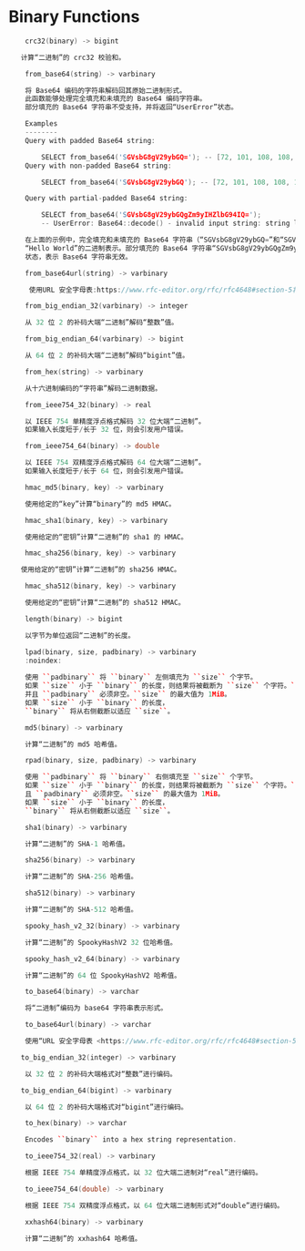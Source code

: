 # Binary Functions

```cpp
    crc32(binary) -> bigint

   计算“二进制”的 crc32 校验和。
```
```cpp
    from_base64(string) -> varbinary

    将 Base64 编码的字符串解码回其原始二进制形式。
    此函数能够处理完全填充和未填充的 Base64 编码字符串。
    部分填充的 Base64 字符串不受支持，并将返回“UserError”状态。

    Examples
    --------
    Query with padded Base64 string:

        SELECT from_base64('SGVsbG8gV29ybGQ='); -- [72, 101, 108, 108, 111, 32, 87, 111, 114, 108, 100]
    Query with non-padded Base64 string:

        SELECT from_base64('SGVsbG8gV29ybGQ'); -- [72, 101, 108, 108, 111, 32, 87, 111, 114, 108, 100]

    Query with partial-padded Base64 string:

        SELECT from_base64('SGVsbG8gV29ybGQgZm9yIHZlbG94IQ=');
        -- UserError: Base64::decode() - invalid input string: string length is not a multiple of 4.

    在上面的示例中，完全填充和未填充的 Base64 字符串（“SGVsbG8gV29ybGQ=”和“SGVsbG8gV29ybGQ”）均解码为文本
    “Hello World”的二进制表示。部分填充的 Base64 字符串“SGVsbG8gV29ybGQgZm9yIHZlbG94IQ=”将导致“UserError”
    状态，表示 Base64 字符串无效。
```
```cpp
    from_base64url(string) -> varbinary

     使用URL 安全字母表:https://www.rfc-editor.org/rfc/rfc4648#section-5将 base64 编码表示中的“string”数据解码为 varbinary。
```
```cpp
    from_big_endian_32(varbinary) -> integer

    从 32 位 2 的补码大端“二进制”解码“整数”值。
```
```cpp
    from_big_endian_64(varbinary) -> bigint

    从 64 位 2 的补码大端“二进制”解码“bigint”值。
```
```cpp
    from_hex(string) -> varbinary

    从十六进制编码的“字符串”解码二进制数据。
```
```cpp
    from_ieee754_32(binary) -> real

    以 IEEE 754 单精度浮点格式解码 32 位大端“二进制”。
    如果输入长度短于/长于 32 位，则会引发用户错误。
```
```cpp
    from_ieee754_64(binary) -> double

    以 IEEE 754 双精度浮点格式解码 64 位大端“二进制”。
    如果输入长度短于/长于 64 位，则会引发用户错误。
```
```cpp
    hmac_md5(binary, key) -> varbinary

    使用给定的“key”计算“binary”的 md5 HMAC。
```
```cpp
    hmac_sha1(binary, key) -> varbinary

    使用给定的“密钥”计算“二进制”的 sha1 的 HMAC。
```
```cpp
    hmac_sha256(binary, key) -> varbinary

   使用给定的“密钥”计算“二进制”的 sha256 HMAC。
```
```cpp
    hmac_sha512(binary, key) -> varbinary

    使用给定的“密钥”计算“二进制”的 sha512 HMAC。
```
```cpp
    length(binary) -> bigint

    以字节为单位返回“二进制”的长度。
```
```cpp
    lpad(binary, size, padbinary) -> varbinary
    :noindex:
    
    使用 ``padbinary`` 将 ``binary`` 左侧填充为 ``size`` 个字节。
    如果 ``size`` 小于 ``binary`` 的长度，则结果将被截断为 ``size`` 个字符。``size`` 不能为负数，
    并且 ``padbinary`` 必须非空。``size`` 的最大值为 1MiB。
    如果 ``size`` 小于 ``binary`` 的长度，
    ``binary`` 将从右侧截断以适应 ``size``。
```
```cpp
    md5(binary) -> varbinary

    计算“二进制”的 md5 哈希值。
```
```cpp
    rpad(binary, size, padbinary) -> varbinary

    使用 ``padbinary`` 将 ``binary`` 右侧填充至 ``size`` 个字节。
    如果 ``size`` 小于 ``binary`` 的长度，则结果将被截断为 ``size`` 个字符。``size`` 不能为负数，
    且 ``padbinary`` 必须非空。``size`` 的最大值为 1MiB。
    如果 ``size`` 小于 ``binary`` 的长度，
    ``binary`` 将从右侧截断以适应 ``size``。
```
```cpp
    sha1(binary) -> varbinary

    计算“二进制”的 SHA-1 哈希值。
```
```cpp
    sha256(binary) -> varbinary

    计算“二进制”的 SHA-256 哈希值。
```
```cpp
    sha512(binary) -> varbinary

    计算“二进制”的 SHA-512 哈希值。
```
```cpp
    spooky_hash_v2_32(binary) -> varbinary

    计算“二进制”的 SpookyHashV2 32 位哈希值。
```
```cpp
    spooky_hash_v2_64(binary) -> varbinary

    计算“二进制”的 64 位 SpookyHashV2 哈希值。
```
```cpp
    to_base64(binary) -> varchar

    将“二进制”编码为 base64 字符串表示形式。
```
```cpp
    to_base64url(binary) -> varchar

    使用“URL 安全字母表 <https://www.rfc-editor.org/rfc/rfc4648#section-5>”将“二进制”编码为 base64 字符串表示形式。
```
 ```cpp
    to_big_endian_32(integer) -> varbinary

     以 32 位 2 的补码大端格式对“整数”进行编码。
```
 ```cpp
    to_big_endian_64(bigint) -> varbinary

     以 64 位 2 的补码大端格式对“bigint”进行编码。
```
```cpp
    to_hex(binary) -> varchar

    Encodes ``binary`` into a hex string representation.
```
```cpp
    to_ieee754_32(real) -> varbinary

    根据 IEEE 754 单精度浮点格式，以 32 位大端二进制对“real”进行编码。
```
```cpp
    to_ieee754_64(double) -> varbinary

    根据 IEEE 754 双精度浮点格式，以 64 位大端二进制形式对“double”进行编码。
```
```cpp
    xxhash64(binary) -> varbinary

    计算“二进制”的 xxhash64 哈希值。
```